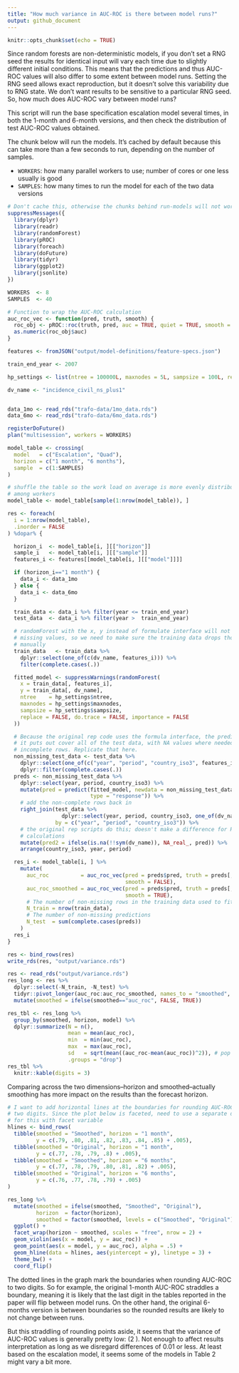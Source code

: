 ```yaml
---
title: "How much variance in AUC-ROC is there between model runs?"
output: github_document
---
```


```r
knitr::opts_chunk$set(echo = TRUE)
```

Since random forests are non-deterministic models, if you don't set a RNG seed the results for identical input will vary each time due to slightly different initial conditions. This means that the predictions and thus AUC-ROC values will also differ to some extent between model runs. Setting the RNG seed allows exact reproduction, but it doesn't solve this variability due to RNG state. We don't want results to be sensitive to a particular RNG seed. So, how much does AUC-ROC vary between model runs?

This script will run the base specification escalation model several times, in both the 1-month and 6-month versions, and then check the distribution of test AUC-ROC values obtained. 

The chunk below will run the models. It's cached by default because this can take more than a few seconds to run, depending on the number of samples. 

- `WORKERS`: how many parallel workers to use; number of cores or one less usually is good
- `SAMPLES`: how many times to run the model for each of the two data versions

```r
# Don't cache this, otherwise the chunks behind run-models will not work
suppressMessages({
  library(dplyr)
  library(readr)
  library(randomForest)
  library(pROC)
  library(foreach)
  library(doFuture)
  library(tidyr)
  library(ggplot2)
  library(jsonlite)
})
```


```r
WORKERS  <- 8
SAMPLES  <- 40

# Function to wrap the AUC-ROC calculation
auc_roc_vec <- function(pred, truth, smooth) {
  roc_obj <- pROC::roc(truth, pred, auc = TRUE, quiet = TRUE, smooth = smooth)
  as.numeric(roc_obj$auc)
}

features <- fromJSON("output/model-definitions/feature-specs.json")

train_end_year <- 2007

hp_settings <- list(ntree = 100000L, maxnodes = 5L, sampsize = 100L, replace = FALSE)

dv_name <- "incidence_civil_ns_plus1"


data_1mo <- read_rds("trafo-data/1mo_data.rds")
data_6mo <- read_rds("trafo-data/6mo_data.rds")

registerDoFuture()
plan("multisession", workers = WORKERS)

model_table <- crossing(
  model   = c("Escalation", "Quad"),
  horizon = c("1 month", "6 months"),
  sample  = c(1:SAMPLES)
)

# shuffle the table so the work load on average is more evenly distributed 
# among workers
model_table <- model_table[sample(1:nrow(model_table)), ]

res <- foreach(
  i = 1:nrow(model_table),
  .inorder = FALSE
) %dopar% {

  horizon_i  <- model_table[i, ][["horizon"]]
  sample_i   <- model_table[i, ][["sample"]]
  features_i <- features[[model_table[i, ][["model"]]]]

  if (horizon_i=="1 month") {
    data_i <- data_1mo
  } else {
    data_i <- data_6mo
  }

  train_data <- data_i %>% filter(year <= train_end_year)
  test_data  <- data_i %>% filter(year >  train_end_year)

  # randomForest with the x, y instead of formulate interface will not drop
  # missing values, so we need to make sure the training data drops those
  # manually
  train_data   <- train_data %>%
    dplyr::select(one_of(c(dv_name, features_i))) %>%
    filter(complete.cases(.))

  fitted_model <- suppressWarnings(randomForest(
    x = train_data[, features_i],
    y = train_data[, dv_name],
    ntree    = hp_settings$ntree,
    maxnodes = hp_settings$maxnodes,
    sampsize = hp_settings$sampsize,
    replace = FALSE, do.trace = FALSE, importance = FALSE
  ))

  # Because the original rep code uses the formula interface, the predictions
  # it puts out cover all of the test data, with NA values where needed for
  # incomplete rows. Replicate that here.
  non_missing_test_data <- test_data %>%
    dplyr::select(one_of(c("year", "period", "country_iso3", features_i))) %>%
    dplyr::filter(complete.cases(.))
  preds <- non_missing_test_data %>%
    dplyr::select(year, period, country_iso3) %>%
    mutate(pred = predict(fitted_model, newdata = non_missing_test_data,
                          type = "response")) %>%
    # add the non-complete rows back in
    right_join(test_data %>%
                 dplyr::select(year, period, country_iso3, one_of(dv_name)),
               by = c("year", "period", "country_iso3")) %>%
    # the original rep scripts do this; doesn't make a difference for ROC
    # calculations
    mutate(pred2 = ifelse(is.na(!!sym(dv_name)), NA_real_, pred)) %>%
    arrange(country_iso3, year, period)

  res_i <- model_table[i, ] %>%
    mutate(
      auc_roc          = auc_roc_vec(pred = preds$pred, truth = preds[, dv_name],
                                     smooth = FALSE),
      auc_roc_smoothed = auc_roc_vec(pred = preds$pred, truth = preds[, dv_name],
                                     smooth = TRUE),
      # The number of non-missing rows in the training data used to fit the mdl
      N_train = nrow(train_data),
      # The number of non-missing predictions
      N_test  = sum(complete.cases(preds))
    )
  res_i
}

res <- bind_rows(res)
write_rds(res, "output/variance.rds")
```

```r
res <- read_rds("output/variance.rds")
res_long <- res %>%
  dplyr::select(-N_train, -N_test) %>%
  tidyr::pivot_longer(auc_roc:auc_roc_smoothed, names_to = "smoothed", values_to = "auc_roc") %>%
  mutate(smoothed = ifelse(smoothed=="auc_roc", FALSE, TRUE)) 

res_tbl <- res_long %>%
  group_by(smoothed, horizon, model) %>%
  dplyr::summarize(N = n(),
                   mean = mean(auc_roc),
                   min  = min(auc_roc),
                   max  = max(auc_roc),
                   sd   = sqrt(mean((auc_roc-mean(auc_roc))^2)), # pop sd, not sample sd
                   .groups = "drop")
res_tbl %>%
  knitr::kable(digits = 3)
```

Comparing across the two dimensions--horizon and smoothed--actually smoothing has more impact on the results than the forecast horizon. 

```r
# I want to add horizontal lines at the boundaries for rounding AUC-ROC to 
# two digits. Since the plot below is faceted, need to use a separate data frame
# for this with facet variable
hlines <- bind_rows(
  tibble(smoothed = "Smoothed", horizon = "1 month", 
         y = c(.79, .80, .81, .82, .83, .84, .85) + .005),
  tibble(smoothed = "Original", horizon = "1 month", 
         y = c(.77, .78, .79, .8) + .005),
  tibble(smoothed = "Smoothed", horizon = "6 months", 
         y = c(.77, .78, .79, .80, .81, .82) + .005),
  tibble(smoothed = "Original", horizon = "6 months", 
         y = c(.76, .77, .78, .79) + .005)
)

res_long %>%
  mutate(smoothed = ifelse(smoothed, "Smoothed", "Original"),
         horizon  = factor(horizon), 
         smoothed = factor(smoothed, levels = c("Smoothed", "Original"))) %>%
  ggplot() +
  facet_wrap(horizon ~ smoothed, scales = "free", nrow = 2) +
  geom_violin(aes(x = model, y = auc_roc)) +
  geom_point(aes(x = model, y = auc_roc), alpha = .5) +
  geom_hline(data = hlines, aes(yintercept = y), linetype = 3) +
  theme_bw() +
  coord_flip()
```

The dotted lines in the graph mark the boundaries when rounding AUC-ROC to two digits. So for example, the original 1-month AUC-ROC straddles a boundary, meaning it is likely that the last digit in the tables reported in the paper will flip between model runs. On the other hand, the original 6-months version is between boundaries so the rounded results are likely to not change between runs. 

But this straddling of rounding points aside, it seems that the variance of AUC-ROC values is generally pretty low: \(2 \times \textrm{SD} \lesssim 0.01 \). Not enough to affect results interpretation as long as we disregard differences of 0.01 or less. At least based on the escalation model, it seems some of the models in Table 2 might vary a bit more. 
